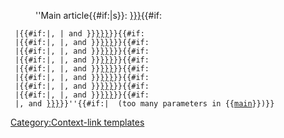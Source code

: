:<div class="noprint">''Main article{{#if:{{{2|}}}|s}}&#58; [[{{{1}}}|{{{l1|{{{1}}}}}}]]{{#if:{{{2| }}}
  |{{#if:{{{3|}}}|,&#32;|&#32;and&#32;}}[[{{{2}}}|{{{l2|{{{2}}}}}}]]}}{{#if:{{{3|}}}
  |{{#if:{{{4|}}}|,&#32;|,&#32;and&#32;}}[[{{{3}}}|{{{l3|{{{3}}}}}}]]}}{{#if:{{{4|}}}
  |{{#if:{{{5|}}}|,&#32;|,&#32;and&#32;}}[[{{{4}}}|{{{l4|{{{4}}}}}}]]}}{{#if:{{{5|}}}
  |{{#if:{{{6|}}}|,&#32;|,&#32;and&#32;}}[[{{{5}}}|{{{l5|{{{5}}}}}}]]}}{{#if:{{{6|}}}
  |{{#if:{{{7|}}}|,&#32;|,&#32;and&#32;}}[[{{{6}}}|{{{l6|{{{6}}}}}}]]}}{{#if:{{{7|}}}
  |{{#if:{{{8|}}}|,&#32;|,&#32;and&#32;}}[[{{{7}}}|{{{l7|{{{7}}}}}}]]}}{{#if:{{{8|}}}
  |{{#if:{{{9|}}}|,&#32;|,&#32;and&#32;}}[[{{{8}}}|{{{l8|{{{8}}}}}}]]}}{{#if:{{{9|}}}
  |{{#if:{{{10|}}}|,&#32;|,&#32;and&#32;}}[[{{{9}}}|{{{l9|{{{9}}}}}}]]}}{{#if:{{{10|}}}
  |, and [[{{{10}}}|{{{l10|{{{10}}}}}}]]}}''{{#if:{{{11| }}}|&#32; (too many parameters in &#123;&#123;[[Template:main|main]]&#125;&#125;)}}</div><noinclude>[[Category:Context-link templates]]</noinclude>